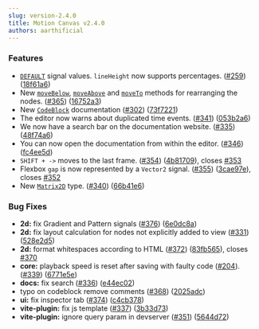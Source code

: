 ```yaml
---
slug: version-2.4.0
title: Motion Canvas v2.4.0
authors: aarthificial
---
```


### Features

- [`DEFAULT`](/docs/signals#default-values) signal values. `lineHeight` now
  supports percentages. ([#259](https://github.com/revideo/revideo/issues/259))
  ([18f61a6](https://github.com/revideo/revideo/commit/18f61a668420dec8afba52d52a6557e7a7919ba2))
- New [`moveBelow`](/api/2d/components/Node#moveBelow),
  [`moveAbove`](/api/2d/components/Node#moveAbove) and
  [`moveTo`](/api/2d/components/Node#moveTo) methods for rearranging the nodes.
  ([#365](https://github.com/revideo/revideo/issues/365))
  ([16752a3](https://github.com/revideo/revideo/commit/16752a3b8ae7461b33d6208a9675729f374e8324))
- New [`CodeBlock`](/docs/code-block) documentation
  ([#302](https://github.com/revideo/revideo/issues/302))
  ([73f7221](https://github.com/revideo/revideo/commit/73f7221536e09d5cf77f75ca173d1a7637d5b98f))
- The editor now warns about duplicated time events.
  ([#341](https://github.com/revideo/revideo/issues/341))
  ([053b2a6](https://github.com/revideo/revideo/commit/053b2a6c22c4e726e3962fdaf0a2e8d149889a9b))
- We now have a search bar on the documentation website.
  ([#335](https://github.com/revideo/revideo/issues/335))
  ([48f74a6](https://github.com/revideo/revideo/commit/48f74a60d54cc52c7f069a9ec39071c99163bd19))
- You can now open the documentation from within the editor.
  ([#346](https://github.com/revideo/revideo/issues/346))
  ([fc4ee5d](https://github.com/revideo/revideo/commit/fc4ee5d028312904ed9e11c5341ac00f36e7242b))
- `SHIFT + ->` moves to the last frame.
  ([#354](https://github.com/revideo/revideo/issues/354))
  ([4b81709](https://github.com/revideo/revideo/commit/4b8170971400c5bf4fe690a58d3f44c3e1d00b94)),
  closes [#353](https://github.com/revideo/revideo/issues/353)
- Flexbox `gap` is now represented by a `Vector2` signal.
  ([#355](https://github.com/revideo/revideo/issues/355))
  ([3cae97e](https://github.com/revideo/revideo/commit/3cae97ea704d0533020fa87326dacadcc037d517)),
  closes [#352](https://github.com/revideo/revideo/issues/352)
- New [`Matrix2D`](/api/core/types/Matrix2D) type.
  ([#340](https://github.com/revideo/revideo/issues/340))
  ([66b41e6](https://github.com/revideo/revideo/commit/66b41e6beaca5c2ba4b6bd1a7e68ca16d183b0e9))

### Bug Fixes

- **2d:** fix Gradient and Pattern signals
  ([#376](https://github.com/revideo/revideo/issues/376))
  ([6e0dc8a](https://github.com/revideo/revideo/commit/6e0dc8af8d19f93fd6a42addca2b3a2958b4dd33))
- **2d:** fix layout calculation for nodes not explicitly added to view
  ([#331](https://github.com/revideo/revideo/issues/331))
  ([528e2d5](https://github.com/revideo/revideo/commit/528e2d5a0abec99819e022d2848b256ece9f869a))
- **2d:** format whitespaces according to HTML
  ([#372](https://github.com/revideo/revideo/issues/372))
  ([83fb565](https://github.com/revideo/revideo/commit/83fb565742d98f060c0400c8cbaf9961b69f34d0)),
  closes [#370](https://github.com/revideo/revideo/issues/370)
- **core:** playback speed is reset after saving with faulty code
  ([#204](https://github.com/revideo/revideo/issues/204)).
  ([#339](https://github.com/revideo/revideo/issues/339))
  ([6771e5e](https://github.com/revideo/revideo/commit/6771e5e17edcdc4cce074d7da0962cf71ba6c228))
- **docs:** fix search ([#336](https://github.com/revideo/revideo/issues/336))
  ([e44ec02](https://github.com/revideo/revideo/commit/e44ec02539a67f099471a6aa84f673a236494687))
- typo on codeblock remove comments
  ([#368](https://github.com/revideo/revideo/issues/368))
  ([2025adc](https://github.com/revideo/revideo/commit/2025adc6e7aa11d81b6f5f6989e8eae18cf86cb7))
- **ui:** fix inspector tab
  ([#374](https://github.com/revideo/revideo/issues/374))
  ([c4cb378](https://github.com/revideo/revideo/commit/c4cb378c2f9d972bb41542bbe3b3aa314fa1f3ad))
- **vite-plugin:** fix js template
  ([#337](https://github.com/revideo/revideo/issues/337))
  ([3b33d73](https://github.com/revideo/revideo/commit/3b33d73416541d491b633bada29f085f5489f6c2))
- **vite-plugin:** ignore query param in devserver
  ([#351](https://github.com/revideo/revideo/issues/351))
  ([5644d72](https://github.com/revideo/revideo/commit/5644d72d36adcdc817f0856aaff0be5507338cb8))
